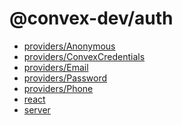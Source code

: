 # @convex-dev/auth

- [providers/Anonymous](docs/providers/Anonymous.mdx)
- [providers/ConvexCredentials](docs/providers/ConvexCredentials.mdx)
- [providers/Email](docs/providers/Email.mdx)
- [providers/Password](docs/providers/Password.mdx)
- [providers/Phone](docs/providers/Phone.mdx)
- [react](docs/react.mdx)
- [server](docs/server.mdx)
